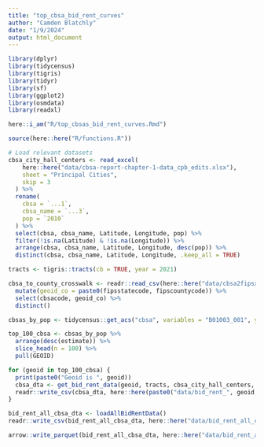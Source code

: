 ```yaml
---
title: "top_cbsa_bid_rent_curves"
author: "Camden Blatchly"
date: "1/9/2024"
output: html_document
---
```



```r

library(dplyr)
library(tidycensus)
library(tigris)
library(tidyr)
library(sf)
library(ggplot2)
library(osmdata)
library(readxl)

here::i_am("R/top_cbsas_bid_rent_curves.Rmd")

source(here::here("R/functions.R"))

```


```r

# Load relevant datasets
cbsa_city_hall_centers <- read_excel(
    here::here("data/cbsa-report-chapter-1-data_cpb_edits.xlsx"),
    sheet = "Principal Cities",
    skip = 3
  ) %>%
  rename(
    cbsa = `...1`,
    cbsa_name = `...3`,
    pop = `2010`
  ) %>%
  select(cbsa, cbsa_name, Latitude, Longitude, pop) %>%
  filter(!is.na(Latitude) & !is.na(Longitude)) %>%
  arrange(cbsa, cbsa_name, Latitude, Longitude, desc(pop)) %>%
  distinct(cbsa, cbsa_name, Latitude, Longitude, .keep_all = TRUE)

tracts <- tigris::tracts(cb = TRUE, year = 2021)

cbsa_to_county_crosswalk <- readr::read_csv(here::here("data/cbsa2fipsxw.csv")) %>%
  mutate(geoid_co = paste0(fipsstatecode, fipscountycode)) %>%
  select(cbsacode, geoid_co) %>%
  distinct()

```


```r

cbsas_by_pop <- tidycensus::get_acs("cbsa", variables = "B01003_001", year = 2022)

top_100_cbsa <- cbsas_by_pop %>%
  arrange(desc(estimate)) %>%
  slice_head(n = 100) %>% 
  pull(GEOID)

```

```r

for (geoid in top_100_cbsa) {
  print(paste0("Geoid is ", geoid))
  cbsa_dta <- get_bid_rent_data(geoid, tracts, cbsa_city_hall_centers, cbsa_to_county_crosswalk)
  readr::write_csv(cbsa_dta, here::here(paste0("data/bid_rent_", geoid, ".csv")))
}

```


```r

bid_rent_all_cbsa_dta <- loadAllBidRentData()
readr::write_csv(bid_rent_all_cbsa_dta, here::here("data/bid_rent_all_cbsa.csv"))

arrow::write_parquet(bid_rent_all_cbsa_dta, here::here("data/bid_rent_all_cbsa.parquet"))

```



